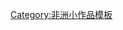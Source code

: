 {{asbox
| image     = Flag of Tanzania.svg
| pix       = 
| subject   = 
| qualifier = 與[[坦桑尼亞]]相關
| category  = 坦桑尼亞小作品
| tempsort  = *
| name      = Template:Tanzania-stub
}}<noinclude>
[[Category:非洲小作品模板]]
</noinclude>